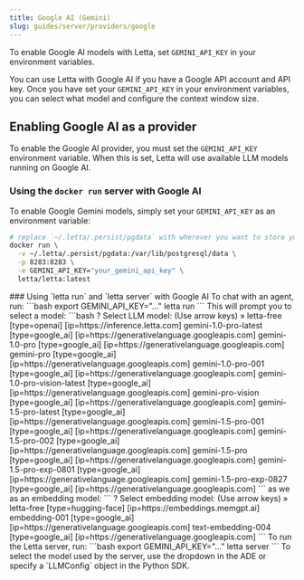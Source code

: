 ```yaml
---
title: Google AI (Gemini)
slug: guides/server/providers/google
---
```



<Tip>To enable Google AI models with Letta, set `GEMINI_API_KEY` in your environment variables. </Tip>

You can use Letta with Google AI if you have a Google API account and API key. Once you have set your `GEMINI_API_KEY` in your environment variables, you can select what model and configure the context window size.

## Enabling Google AI as a provider
To enable the Google AI provider, you must set the `GEMINI_API_KEY` environment variable. When this is set, Letta will use available LLM models running on Google AI.

### Using the `docker run` server with Google AI
To enable Google Gemini models, simply set your `GEMINI_API_KEY` as an environment variable:
```bash
# replace `~/.letta/.persist/pgdata` with wherever you want to store your agent data
docker run \
  -v ~/.letta/.persist/pgdata:/var/lib/postgresql/data \
  -p 8283:8283 \
  -e GEMINI_API_KEY="your_gemini_api_key" \
  letta/letta:latest
```

<Accordion icon="square-terminal" title="CLI (pypi only)">
### Using `letta run` and `letta server` with Google AI
To chat with an agent, run:
```bash
export GEMINI_API_KEY="..."
letta run
```
This will prompt you to select a model:
```bash
? Select LLM model: (Use arrow keys)
 » letta-free [type=openai] [ip=https://inference.letta.com]
   gemini-1.0-pro-latest [type=google_ai] [ip=https://generativelanguage.googleapis.com]
   gemini-1.0-pro [type=google_ai] [ip=https://generativelanguage.googleapis.com]
   gemini-pro [type=google_ai] [ip=https://generativelanguage.googleapis.com]
   gemini-1.0-pro-001 [type=google_ai] [ip=https://generativelanguage.googleapis.com]
   gemini-1.0-pro-vision-latest [type=google_ai] [ip=https://generativelanguage.googleapis.com]
   gemini-pro-vision [type=google_ai] [ip=https://generativelanguage.googleapis.com]
   gemini-1.5-pro-latest [type=google_ai] [ip=https://generativelanguage.googleapis.com]
   gemini-1.5-pro-001 [type=google_ai] [ip=https://generativelanguage.googleapis.com]
   gemini-1.5-pro-002 [type=google_ai] [ip=https://generativelanguage.googleapis.com]
   gemini-1.5-pro [type=google_ai] [ip=https://generativelanguage.googleapis.com]
   gemini-1.5-pro-exp-0801 [type=google_ai] [ip=https://generativelanguage.googleapis.com]
   gemini-1.5-pro-exp-0827 [type=google_ai] [ip=https://generativelanguage.googleapis.com]
```
as we as an embedding model:
```
? Select embedding model: (Use arrow keys)
 » letta-free [type=hugging-face] [ip=https://embeddings.memgpt.ai]
   embedding-001 [type=google_ai] [ip=https://generativelanguage.googleapis.com]
   text-embedding-004 [type=google_ai] [ip=https://generativelanguage.googleapis.com]
```
To run the Letta server, run:
```bash
export GEMINI_API_KEY="..."
letta server
```
To select the model used by the server, use the dropdown in the ADE or specify a `LLMConfig` object in the Python SDK.
</Accordion>
